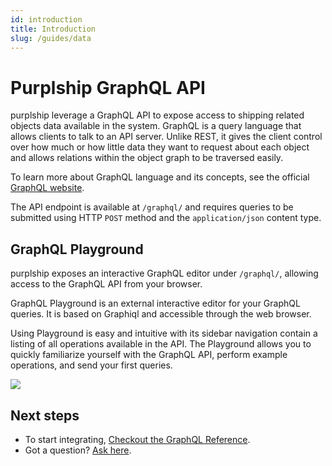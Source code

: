 ```yaml
---
id: introduction
title: Introduction
slug: /guides/data
---
```


# Purplship GraphQL API

purplship leverage a GraphQL API to expose access to shipping related
objects data available in the system. GraphQL is a query language that
allows clients to talk to an API server. Unlike REST, it gives the client
control over how much or how little data they want to request about each
object and allows relations within the object graph to be traversed easily.

To learn more about GraphQL language and its concepts, see the
official [GraphQL website](https://graphql.org/).

The API endpoint is available at `/graphql/` and requires queries to be
submitted using HTTP `POST` method and the `application/json` content type.


## GraphQL Playground

purplship exposes an interactive GraphQL editor under `/graphql/`, allowing
access to the GraphQL API from your browser.

GraphQL Playground is an external interactive editor for your GraphQL queries.
It is based on Graphiql and accessible through the web browser.

Using Playground is easy and intuitive with its sidebar navigation contain
a listing of all operations available in the API. The Playground allows you
to quickly familiarize yourself with the GraphQL API, perform example
operations, and send your first queries.

<img src="/img/assets/graphiQL.png" />


## Next steps

- To start integrating, [Checkout the GraphQL Reference](/docs/reference/graphql-api).
- Got a question? [Ask here](https://github.com/purplship/purplship/discussions).
